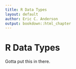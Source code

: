 ```yaml
---
title: R Data Types
layout: default
author: Eric C. Anderson
output: bookdown::html_chapter
---
```


# R Data Types {#r-data-types}
Gotta put this in there.

